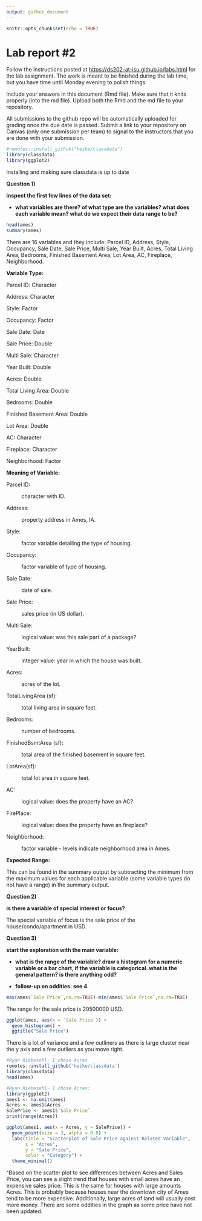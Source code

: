 ```yaml
---
output: github_document
---
```


<!-- README.md is generated from README.Rmd. Please edit the README.Rmd file -->

```r
knitr::opts_chunk$set(echo = TRUE)
```

# Lab report #2

Follow the instructions posted at <https://ds202-at-isu.github.io/labs.html> for the lab assignment. The work is meant to be finished during the lab time, but you have time until Monday evening to polish things.

Include your answers in this document (Rmd file). Make sure that it knits properly (into the md file). Upload both the Rmd and the md file to your repository.

All submissions to the github repo will be automatically uploaded for grading once the due date is passed. Submit a link to your repository on Canvas (only one submission per team) to signal to the instructors that you are done with your submission.

```r
#remotes::install_github("heike/classdata")
library(classdata)
library(ggplot2)

```

Installing and making sure classdata is up to date

**Question 1)**

**inspect the first few lines of the data set:**

-   **what variables are there? of what type are the variables? what does each variable mean? what do we expect their data range to be?**

```r
head(ames)
summary(ames)
```

There are 16 variables and they include: Parcel ID, Address, Style, Occupancy, Sale Date, Sale Price, Multi Sale, Year Built, Acres, Total Living Area, Bedrooms, Finished Basement Area, Lot Area, AC, Fireplace, Neighborhood.

**Variable Type:**

Parcel ID: Character

Address: Character

Style: Factor

Occupancy: Factor

Sale Date: Date

Sale Price: Double

Multi Sale: Character

Year Built: Double

Acres: Double

Total Living Area: Double

Bedrooms: Double

Finished Basement Area: Double

Lot Area: Double

AC: Character

Fireplace: Character

Neighborhood: Factor

**Meaning of Variable:**

Parcel ID:

:   character with ID.

Address:

:   property address in Ames, IA.

Style:

:   factor variable detailing the type of housing.

Occupancy:

:   factor variable of type of housing.

Sale Date:

:   date of sale.

Sale Price:

:   sales price (in US dollar).

Multi Sale:

:   logical value: was this sale part of a package?

YearBuilt:

:   integer value: year in which the house was built.

Acres:

:   acres of the lot.

TotalLivingArea (sf):

:   total living area in square feet.

Bedrooms:

:   number of bedrooms.

FinishedBsmtArea (sf):

:   total area of the finished basement in square feet.

LotArea(sf):

:   total lot area in square feet.

AC:

:   logical value: does the property have an AC?

FirePlace:

:   logical value: does the property have an fireplace?

Neighborhood:

:   factor variable - levels indicate neighborhood area in Ames.

**Expected Range:**

This can be found in the summary output by subtracting the minimum from the maximum values for each applicable variable (some variable types do not have a range) in the summary output.

**Question 2)**

**is there a variable of special interest or focus?**

The special variable of focus is the sale price of the house/condo/apartment in USD.

**Question 3)**

**start the exploration with the main variable:**

-   **what is the range of the variable? draw a histogram for a numeric variable or a bar chart, if the variable is categorical. what is the general pattern? is there anything odd?**

-   **follow-up on oddities: see 4**

```r
max(ames$`Sale Price`,na.rm=TRUE)-min(ames$`Sale Price`,na.rm=TRUE)
```

The range for the sale price is 20500000 USD.

```r
ggplot(ames, aes(x = `Sale Price`)) + 
  geom_histogram() +
  ggtitle("Sale Price")
```

There is a lot of variance and a few outliners as there is large cluster near the y axis and a few outliers as you move right.

```r
#Ryan Riebesehl- I chose Acres
remotes::install_github('heike/classdata')
library(classdata)
head(ames)
```

```r

#Ryan Riebesehl- I chose Acres:
library(ggplot2)
ames1 <- na.omit(ames)
Acres <- ames1$Acres
SalePrice <- ames1$`Sale Price`
print(range(Acres))

ggplot(ames1, aes(x = Acres, y = SalePrice)) +
  geom_point(size = 3, alpha = 0.8) +
  labs(title = "Scatterplot of Sale Price against Related Variable",
       x = "Acres",
       y = "Sale Price",
       color = "Category") +
  theme_minimal()
```

\^Based on the scatter plot to see differences between Acres and Sales Price, you can see a slight trend that houses with small acres have an expensive sales price. This is the same for houses with large amounts Acres. This is probably because houses near the downtown city of Ames tend to be more expensive. Additionally, large acres of land will usually cost more money. There are some oddities in the graph as some price have not been updated.
